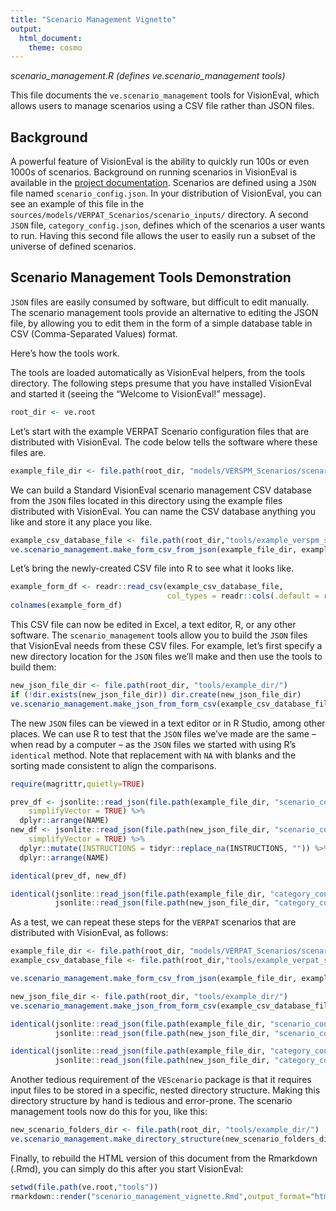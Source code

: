 ```yaml
---
title: "Scenario Management Vignette"
output:
  html_document:
    theme: cosmo
---
```


*scenario_management.R (defines ve.scenario_management tools)*

This file documents the `ve.scenario_management` tools for VisionEval, which allows users to manage scenarios using a CSV file rather than JSON files.  

## Background

A powerful feature of VisionEval is the ability to quickly run 100s or even 1000s of scenarios. Background on running scenarios in VisionEval is available in the [project documentation](https://github.com/VisionEval/VisionEval/wiki/Multiple-Scenarios). Scenarios are defined using a `JSON` file named `scenario_config.json`. In your distribution of VisionEval, you can see an example of this file in the `sources/models/VERPAT_Scenarios/scenario_inputs/` directory. A second `JSON` file, `category_config.json`, defines which of the scenarios a user wants to run. Having this second file allows the user to easily run a subset of the universe of defined scenarios. 

## Scenario Management Tools Demonstration
`JSON` files are easily consumed by software, but difficult to edit manually. The scenario management tools provide an alternative to editing the JSON file, by allowing you to edit them in the form of a simple database table in CSV (Comma-Separated Values) format. 

Here's how the tools work.

The tools are loaded automatically as VisionEval helpers, from the tools directory. The following steps presume that you have installed VisionEval and started it (seeing the "Welcome to VisionEval!" message).

```r
root_dir <- ve.root
```

Let's start with the example VERPAT Scenario configuration files that are distributed with VisionEval. The code below tells the software where these files are.   
```r
example_file_dir <- file.path(root_dir, "models/VERSPM_Scenarios/scenario_inputs/")
```

We can build a Standard VisionEval scenario management CSV database from the `JSON` files located in this directory using the example files distributed with VisionEval. You can name the CSV database anything you like and store it any place you like.
```r
example_csv_database_file <- file.path(root_dir,"tools/example_verspm_scenario_manage.csv")
ve.scenario_management.make_form_csv_from_json(example_file_dir, example_csv_database_file)
```

Let's bring the newly-created CSV file into R to see what it looks like.
```r
example_form_df <- readr::read_csv(example_csv_database_file, 
                                   col_types = readr::cols(.default = readr::col_character()))
colnames(example_form_df)
```

This CSV file can now be edited in Excel, a text editor, R, or any other software. The `scenario_management` tools allow you to build the `JSON` files that VisionEval needs from these CSV files. For example, let's first specify a new directory location for the `JSON` files we'll make and then use the tools to build them:
```r
new_json_file_dir <- file.path(root_dir, "tools/example_dir/")
if (!dir.exists(new_json_file_dir)) dir.create(new_json_file_dir)
ve.scenario_management.make_json_from_form_csv(example_csv_database_file, new_json_file_dir)
```

The new `JSON` files can be viewed in a text editor or in R Studio, among other places. We can use R to test that the `JSON` files we've made are the same -- when read by a computer -- as the `JSON` files we started with using R's `identical` method. Note that replacement with `NA` with blanks and the sorting made consistent to align the comparisons.
```r
require(magrittr,quietly=TRUE)

prev_df <- jsonlite::read_json(file.path(example_file_dir, "scenario_config.json"),
    simplifyVector = TRUE) %>%
  dplyr::arrange(NAME)
new_df <- jsonlite::read_json(file.path(new_json_file_dir, "scenario_config.json"),
    simplifyVector = TRUE) %>%
  dplyr::mutate(INSTRUCTIONS = tidyr::replace_na(INSTRUCTIONS, "")) %>%
  dplyr::arrange(NAME)

identical(prev_df, new_df)

identical(jsonlite::read_json(file.path(example_file_dir, "category_config.json")), 
          jsonlite::read_json(file.path(new_json_file_dir, "category_config.json")))

```

As a test, we can repeat these steps for the `VERPAT` scenarios that are distributed with VisionEval, as follows:
```r
example_file_dir <- file.path(root_dir, "models/VERPAT_Scenarios/scenario_inputs/")
example_csv_database_file <- file.path(root_dir,"tools/example_verpat_scenario_manage.csv")

ve.scenario_management.make_form_csv_from_json(example_file_dir, example_csv_database_file)

new_json_file_dir <- file.path(root_dir, "tools/example_dir/")
ve.scenario_management.make_json_from_form_csv(example_csv_database_file, new_json_file_dir)

identical(jsonlite::read_json(file.path(example_file_dir, "scenario_config.json")), 
          jsonlite::read_json(file.path(new_json_file_dir, "scenario_config.json")))

identical(jsonlite::read_json(file.path(example_file_dir, "category_config.json")), 
          jsonlite::read_json(file.path(new_json_file_dir, "category_config.json")))

```


Another tedious requirement of the `VEScenario` package is that it requires input files to be stored in a specific, nested directory structure. Making this directory structure by hand is tedious and error-prone. The scenario management tools now do this for you, like this:
```r
new_scenario_folders_dir <- file.path(root_dir, "tools/example_dir/")
ve.scenario_management.make_directory_structure(new_scenario_folders_dir, example_csv_database_file)
```

Finally, to rebuild the HTML version of this document from the Rmarkdown (.Rmd), you can simply do this after you start VisionEval:

```r
setwd(file.path(ve.root,"tools"))
rmarkdown::render("scenario_management_vignette.Rmd",output_format="html_document")
```
